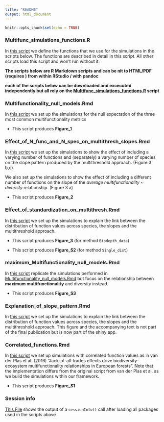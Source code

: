 ```yaml
---
title: "README"
output: html_document
---
```


```r
knitr::opts_chunk$set(echo = TRUE)
```

### Multifunc_simulations_functions.R
In [this script](Multifunc_simulations_functions.R) we define the functions that we use for the simulations in the scripts below. The functions are described in detail in this script. All other scripts load this script and won't run without it. 

**The scripts below are R Markdown scripts and can be nit to HTML/PDF (requires \LaTeX) from within RStudio / with pandoc**

**each of the scripts below can be downloaded and excecuted independently but all rely on the [Multifunc_simulations_functions.R](Multifunc_simulations_functions.R) script**

### Multifunctionality_null_models.Rmd
In [this script](Multifunctionality_null_models.Rmd)  we set up the simulations for the null expectation of the three most common multifunctionality metrics

+ This script produces **Figure_1**

### Effect_of_N_func_and_N_spec_on_multithresh_slopes.Rmd
In [this script](Effect_of_N_func_and_N_spec_on_slopes.Rmd) we set up the simulations to show the effect of including a varying number of functions and (separately) a varying number of species on the slope pattern produced by the multithreshold approach. (Figure 3 b,c)

We also set up the simulations to show the effect of including a different number of functions on the slope of the *average multifunctionality ~ diveristy* relationship. (Figure 3 a)

+ This script produces **Figure_2**

### Effect_of_standardization_on_multithresh.Rmd
In [this script](Effect_of_standardization_on_multithresh.Rmd) we set up the simulations to explain the link between the distribution of function values across species, the slopes and the multithreshold approach. 

+ This script produces **Figure_3** (for method `Biodepth_data`)

+ This script produces **Figure_S2** (for method `Single_dist`)

### maximum_Multifunctionality_null_models.Rmd
In [this script](maximum_Multifunctionality_null_models.Rmd) replicate the simulations performed in [Multifunctionality_null_models.Rmd](Multifunctionality_null_models.Rmd) but focus on the relationship between **maximum multifunctionality** and diversity instead.

+ This script produces **Figure_S3**

### Explanation_of_slope_pattern.Rmd
In [this script](Explanation_of_slope_pattern.Rmd) we set up the simulations to explain the link between the distribution of function values across species, the slopes and the multithreshold approach. This figure and the accompanying text is not part of the final publication but is now part of the shiny app. 

### Correlated_functions.Rmd
In [this script](Correlated_functions.Rmd) we set up simulations with correlated function values as in van der Plas et al. (2016) "Jack-of-all-trades effects drive biodiversity–ecosystem multifunctionality relationships in European forests". Note that the implementation differs from the original script from van der Plas et al. as we build the simulations within our framework. 

+ This script produces **Figure_S1**

### Session info

[This File](sessionInfo.txt) shows the output of a `sessionInfo()` call after loading all packages used in the scripts above




